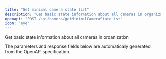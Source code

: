 ```yaml
---
title: "Get minimal camera state list"
description: "Get basic state information about all cameras in organization"
openapi: "POST /api/camera/getMinimalCameraStateList"
icon: "eye"
---
```


Get basic state information about all cameras in organization

<Note>
The parameters and response fields below are automatically generated from the OpenAPI specification.
</Note>
